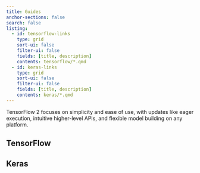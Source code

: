```yaml
---
title: Guides
anchor-sections: false
search: false
listing:
  - id: tensorflow-links
    type: grid
    sort-ui: false
    filter-ui: false
    fields: [title, description]
    contents: tensorflow/*.qmd
  - id: keras-links
    type: grid
    sort-ui: false
    filter-ui: false
    fields: [title, description]
    contents: keras/*.qmd
---
```


TensorFlow 2 focuses on simplicity and ease of use, with updates like eager execution, intuitive higher-level APIs, and flexible model building on any platform.

## TensorFlow

::: {#tensorflow-links}
:::

## Keras

::: {#keras-links}
:::



